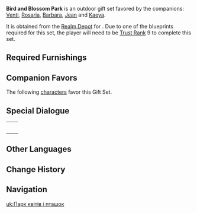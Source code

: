 {{Furnishing Infobox
|id             = 350041
|image          = Furnishing Set Bird and Blossom Park Display.png
|category       = Outdoor Set
|subcategory    = Gift Set
|rarity         = 4
|adeptal_energy = 500
|load           = 1,165
|description    = A Mondstadt-style park lined with lush hedgerows and sturdy trees that surround a fountain. A passing breeze is sure to carry the lovely fragrances enjoyed by finches and butterflies.<br />In the eyes of some poets, flowers and birds are a symbol of goodness and nature. As such, bards will sometimes sing by the fountains, which often attracts the attention of passers-by &mdash; and their various pets, of course.
|blueprint      = [[Realm Depot]]
}}
'''Bird and Blossom Park''' is an outdoor gift set favored by the companions: [[Venti]], [[Rosaria]], [[Barbara]], [[Jean]] and [[Kaeya]].

It is obtained from the [[Realm Depot]] for {{Item|Realm Currency|24|x=240}}. Due to one of the blueprints required for this set, the player will need to be [[Trust Rank]] 9 to complete this set.

==Required Furnishings==
{{Recipe
|type = Gift Set
|"The Color of the Wind" = 1
|Overgrown Wildvest = 2
|Smooth Stone Bench = 2
|Smooth Wooden Bench = 3
|Bird and Blossom Design Fountain = 1
|Mature Cuihua Tree = 1
|Wrought Iron Carved Street Light = 1
|Blooming Hedge = 4
|Stone Cup-Shaped Pool = 1
|sort = "The Color of the Wind",Overgrown Wildvest,Smooth Stone Bench,Smooth Wooden Bench,Bird and Blossom Design Fountain,Mature Cuihua Tree,Wrought Iron Carved Street Light,Blooming Hedge,Stone Cup-Shaped Pool
|yield = 0
}}

==Companion Favors==
The following [[characters]] favor this Gift Set.
{{Companion/Header}}
{{Companion
|character = Barbara
|rewards = {{Card|Primogem|20}}{{Card|Guide to Freedom|2}}{{Card|Mora|20,000}}
}}
{{Companion
|character = Jean
|rewards = {{Card|Primogem|20}}{{Card|Guide to Resistance|2}}{{Card|Mora|20,000}}
}}
{{Companion
|character = Kaeya
|rewards = {{Card|Primogem|20}}{{Card|Shivada Jade Fragment|1}}{{Card|Mora|20,000}}
}}
{{Companion
|character = Rosaria
|rewards = {{Card|Primogem|20}}{{Card|Shivada Jade Fragment|1}}{{Card|Mora|20,000}}
}}
{{Companion
|character = Venti
|rewards = {{Card|Primogem|20}}{{Card|Vayuda Turquoise Fragment|1}}{{Card|Mora|20,000}}
}}
{{Companion/Footer}}

==Special Dialogue==
{{HousingCompanion|favorite}}

{| class="wikitable"
|-
| {{Card|Barbara}} || {{Transclude|Barbara/Companion|Bird and Blossom Park}}
|-
| {{Card|Jean}} || {{Transclude|Jean/Companion|Bird and Blossom Park}}
|-
| {{Card|Kaeya}} || {{Transclude|Kaeya/Companion|Bird and Blossom Park}}
|-
| {{Card|Rosaria}} || {{Transclude|Rosaria/Companion|Bird and Blossom Park}}
|-
| {{Card|Venti}} || {{Transclude|Venti/Companion|Bird and Blossom Park}}
|}

==Other Languages==
{{Other Languages
|en      = Bird and Blossom Park
|zhs     = 花鸟公园
|zhs_rm  = Huāniǎo Gōngyuán
|zht     = 花鳥公園
|zht_rm  = Huāniǎo Gōngyuán
|zh_tl   = Flower and Bird Park
|ja      = 花鳥の公園
|ja_rm   = Kachou no Kouen
|ja_tl   = Flower and Bird Park
|ko      = 꽃과 새의 공원
|ko_rm   = Kkot-gwa Sae-ui Gongwon
|ko_tl   = Flower and Bird Park
|es      = Parque con flores y pájaros
|es_tl   = Park with Flowers and Birds
|fr      = Parc à oiseaux et fleurs
|fr_tl   = Bird and Flower Park
|ru      = Парк с птицами и цветами
|ru_tl   = Park with Birds and Flowers
|th      = สวนนกน้อยในดงดอกไม้
|th_rm   = 
|th_tl   = 
|vi      = Công Viên Hoa Và Chim
|vi_tl   = 
|de      = Park der Vögel und Blüten
|de_tl   = Park of Birds and Blossoms
|id      = Taman Burung dan Bunga
|id_tl   = Bird and Flower Park
|pt      = Pomar de Flores e Pássaros
|pt_tl   = 
}}

==Change History==
{{Change History|1.6}}

==Navigation==
{{Furnishing Navbox/Sets|type=gift}}
[[uk:Парк квітів і пташок]]